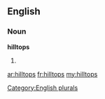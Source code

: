 ==English==

===Noun===
'''hilltops'''

# {{plural of|[[hilltop]]}}

[[Category:English plurals]]

[[ar:hilltops]]
[[fr:hilltops]]
[[my:hilltops]]